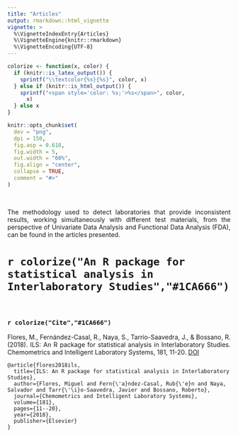 ```yaml
---
title: "Articles"
output: rmarkdown::html_vignette
vignette: >
  %\VignetteIndexEntry{Articles}
  %\VignetteEngine{knitr::rmarkdown}
  %\VignetteEncoding{UTF-8}
---
```


```r
colorize <- function(x, color) {
  if (knitr::is_latex_output()) {
    sprintf("\\textcolor{%s}{%s}", color, x)
  } else if (knitr::is_html_output()) {
    sprintf("<span style='color: %s;'>%s</span>", color,
      x)
  } else x
}
```
```r
knitr::opts_chunk$set(
  dev = "png",
  dpi = 150,
  fig.asp = 0.618,
  fig.width = 5,
  out.width = "60%",
  fig.align = "center",
  collapse = TRUE,
  comment = "#>"
)
```
<br>

<p style="text-align:justify;">The methodology used to detect laboratories that provide inconsistent results, working simultaneously with different test materials, from the perspective of Univariate Data Analysis and Functional Data Analysis (FDA), can be found in the articles presented.</p>


# `r colorize("An R package for statistical analysis in Interlaboratory Studies","#1CA666")`

<object data="ILSarticle.pdf" width=775, height=550></object>

<br>

### `r colorize("Cite","#1CA666")`

<p style="text-align:justify;"> Flores, M., Fernández-Casal, R., Naya, S., Tarrío-Saavedra, J., & Bossano, R. (2018). ILS: An R package for statistical analysis in Interlaboratory Studies. Chemometrics and Intelligent Laboratory Systems, 181, 11-20. [DOI](https://doi.org/10.1016/j.chemolab.2018.07.013)</p>

```{#r}
@article{flores2018ils,
  title={ILS: An R package for statistical analysis in Interlaboratory Studies},
  author={Flores, Miguel and Fern{\'a}ndez-Casal, Rub{\'e}n and Naya, Salvador and Tarr{\'\i}o-Saavedra, Javier and Bossano, Roberto},
  journal={Chemometrics and Intelligent Laboratory Systems},
  volume={181},
  pages={11--20},
  year={2018},
  publisher={Elsevier}
}
```



